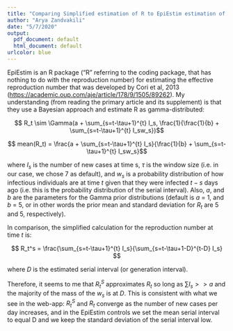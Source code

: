 ```yaml
---
title: "Comparing Simplified estimation of R to EpiEstim estimation of R"
author: "Arya Zandvakili"
date: "5/7/2020"
output:
  pdf_document: default
  html_document: default
urlcolor: blue
---
```


EpiEstim is an R package ("R" referring to the coding package, that has nothing to do with the reproduction number) for estimating the effective reproduction number that was developed by Cori et al, 2013 (<https://academic.oup.com/aje/article/178/9/1505/89262>). My understanding (from reading the primary article and its supplement) is that they use a Bayesian approach and estimate R as gamma-distributed:

$$ R_t \sim \Gamma(a + \sum_{s=t-\tau+1}^{t} I_s, \frac{1}{\frac{1}{b} + \sum_{s=t-\tau+1}^{t} I_sw_s})$$

$$ mean(R_t) = \frac{a + \sum_{s=t-\tau+1}^{t} I_s}{\frac{1}{b} + \sum_{s=t-\tau+1}^{t} I_sw_s}$$

where $I_s$ is the number of new cases at time s, $\tau$ is the window size (i.e. in our case, we chose 7 as default), and $w_s$ is a probability distribution of how infectious individuals are at time $t$ given that they were infected $t-s$ days ago (i.e. this is the probability distribution of the serial interval). Also, $a$, and $b$ are the parameters for the Gamma prior distributions (default is $a$ = 1, and $b$ = 5, or in other words the prior mean and standard deviation for $R_t$ are 5 and 5, respectively). 

In comparison, the simplified calculation for the reproduction number at time $t$ is: 

$$ R_t^s = \frac{\sum_{s=t-\tau+1}^{t} I_s}{\sum_{s=t-\tau+1-D}^{t-D} I_s} $$

where $D$ is the estimated serial interval (or generation interval). 

Therefore, it seems to me that $R_t^S$ approximates $R_t$ so long as $\sum I_s >> a$ and the majority of the mass of the $w_s$ is at $D$. This is consistent with what we see in the web-app: $R_t^S$ and $R_t$ converge as the number of new cases per day increases, and in the EpiEstim controls we set the mean serial interval to equal D and we keep the standard deviation of the serial interval low. 